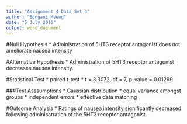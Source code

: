 ```yaml
---
title: "Assignment 4 Data Set 4"
author: "Bongani Mveng"
date: "5 July 2016"
output: word_document
---
```


#Null Hypothesis
* Administration of 5HT3 receptor antagonist does not ameliorate nausea intensity

#Alternative Hypothesis
* Administration of 5HT3 receptor antagonist decreases nausea intensity. 

#Statistical Test
* paired t-test
* t = 3.3072, df = 7, p-value = 0.01299

###Test Asssumptions
* Gaussian distribution
* equal variance amongst groups
* independent errors
* effective data matching

#Outcome Analysis
* Ratings of nausea intensity significantly decreased following adminisatration of the 5HT3 receptor antagonist. 